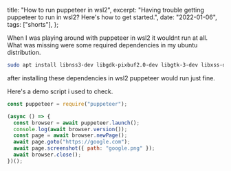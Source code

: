  title: "How to run puppeteer in wsl2",
  excerpt:
    "Having trouble getting puppeteer to run in wsl2? Here's how to get started.",
  date: "2022-01-06",
  tags: ["shorts"],
};

When I was playing around with puppeteer in wsl2 it wouldnt run at all. What was missing were some required dependencies in my ubuntu distribution.

```bash
sudo apt install libnss3-dev libgdk-pixbuf2.0-dev libgtk-3-dev libxss-dev
```

after installing these dependencies in wsl2 puppeteer would run just fine.

Here's a demo script i used to check.

```javascript
const puppeteer = require("puppeteer");

(async () => {
  const browser = await puppeteer.launch();
  console.log(await browser.version());
  const page = await browser.newPage();
  await page.goto("https://google.com");
  await page.screenshot({ path: "google.png" });
  await browser.close();
})();
```
